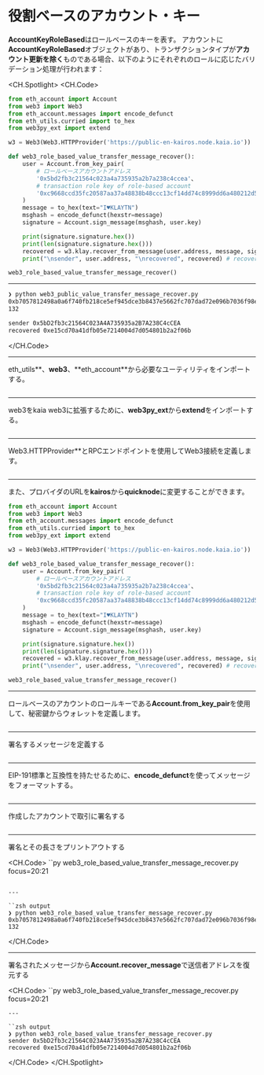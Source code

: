 # 役割ベースのアカウント・キー

**AccountKeyRoleBased**はロールベースのキーを表す。 アカウントに**AccountKeyRoleBased**オブジェクトがあり、トランザクションタイプが**アカウント更新を除く**ものである場合、以下のようにそれぞれのロールに応じたバリデーション処理が行われます：

<CH.Spotlight>
<CH.Code>

```py web3_role_based_value_transfer_message_recover.py
from eth_account import Account
from web3 import Web3
from eth_account.messages import encode_defunct
from eth_utils.curried import to_hex
from web3py_ext import extend

w3 = Web3(Web3.HTTPProvider('https://public-en-kairos.node.kaia.io'))

def web3_role_based_value_transfer_message_recover():
    user = Account.from_key_pair(
        # ロールベースアカウントアドレス
        '0x5bd2fb3c21564c023a4a735935a2b7a238c4ccea'、
        # transaction role key of role-based account
        '0xc9668ccd35fc20587aa37a48838b48ccc13cf14dd74c8999dd6a480212d5f7ac'
    )
    message = to_hex(text="I♥KLAYTN")
    msghash = encode_defunct(hexstr=message)
    signature = Account.sign_message(msghash, user.key)

    print(signature.signature.hex())
    print(len(signature.signature.hex()))
    recovered = w3.klay.recover_from_message(user.address, message, signature.signature.hex(), "latest")
    print("\nsender", user.address, "\nrecovered", recovered) # recovered はメンバーキーのオリジナルアドレス

web3_role_based_value_transfer_message_recover()
```

---

```zsh output
❯ python web3_public_value_transfer_message_recover.py
0xb7057812498a0a6f740fb218ce5ef945dce3b8437e5662fc707dad72e096b7036f98e96d48dd10de502a1d0ce0ae91e048357721dc7502a9aa2018561c06a97d1b
132

sender 0x5bD2fb3c21564C023A4A735935a2B7A238C4cCEA
recovered 0xe15cd70a41dfb05e7214004d7d054801b2a2f06b
```

</CH.Code>

---

eth_utils**、**web3**、**eth_account\*\*から必要なユーティリティをインポートする。

```py web3_role_based_value_transfer_message_recover.py focus=1:4

```

---

web3をkaia web3に拡張するために、**web3py_ext**から**extend**をインポートする。

```py web3_role_based_value_transfer_message_recover.py focus=5

```

---

Web3.HTTPProvider\*\*とRPCエンドポイントを使用してWeb3接続を定義します。

```py web3_role_based_value_transfer_message_recover.py focus=7

```

---

また、プロバイダのURLを**kairos**から**quicknode**に変更することができます。

```py web3_role_based_value_transfer_message_recover.py focus=7
from eth_account import Account
from web3 import Web3
from eth_account.messages import encode_defunct
from eth_utils.curried import to_hex
from web3py_ext import extend

w3 = Web3(Web3.HTTPProvider('https://public-en-kairos.node.kaia.io'))

def web3_role_based_value_transfer_message_recover():
    user = Account.from_key_pair(
        # ロールベースアカウントアドレス
        '0x5bd2fb3c21564c023a4a735935a2b7a238c4ccea'、
        # transaction role key of role-based account
        '0xc9668ccd35fc20587aa37a48838b48ccc13cf14dd74c8999dd6a480212d5f7ac'
    )
    message = to_hex(text="I♥KLAYTN")
    msghash = encode_defunct(hexstr=message)
    signature = Account.sign_message(msghash, user.key)

    print(signature.signature.hex())
    print(len(signature.signature.hex()))
    recovered = w3.klay.recover_from_message(user.address, message, signature.signature.hex(), "latest")
    print("\nsender", user.address, "\nrecovered", recovered) # recovered はメンバーキーのオリジナルアドレス

web3_role_based_value_transfer_message_recover()
```

---

ロールベースのアカウントのロールキーである**Account.from_key_pair**を使用して、秘密鍵からウォレットを定義します。

```py web3_role_based_value_transfer_message_recover.py focus=10:13

```

---

署名するメッセージを定義する

```py web3_role_based_value_transfer_message_recover.py focus=16

```

---

EIP-191標準と互換性を持たせるために、**encode_defunct**を使ってメッセージをフォーマットする。

```py web3_role_based_value_transfer_message_recover.py focus=17

```

---

作成したアカウントで取引に署名する

```py web3_role_based_value_transfer_message_recover.py focus=18

```

---

署名とその長さをプリントアウトする

<CH.Code>
``py web3_role_based_value_transfer_message_recover.py focus=20:21

```

---

``zsh output
❯ python web3_role_based_value_transfer_message_recover.py
0xb7057812498a0a6f740fb218ce5ef945dce3b8437e5662fc707dad72e096b7036f98e96d48dd10de502a1d0ce0ae91e048357721dc7502a9aa2018561c06a97d1b
132
```

</CH.Code>

---

署名されたメッセージから**Account.recover_message**で送信者アドレスを復元する

<CH.Code>
``py web3_role_based_value_transfer_message_recover.py focus=20:21

```
---

``zsh output
❯ python web3_role_based_value_transfer_message_recover.py
sender 0x5bD2fb3c21564C023A4A735935a2B7A238C4cCEA
recovered 0xe15cd70a41dfb05e7214004d7d054801b2a2f06b
```

</CH.Code>
</CH.Spotlight>
